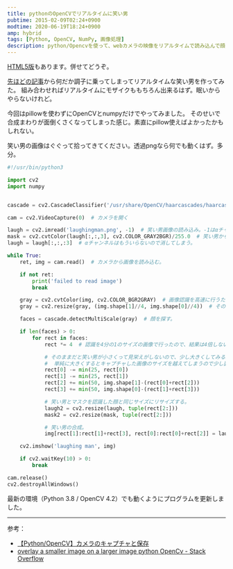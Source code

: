 ```yaml
---
title: pythonのOpenCVでリアルタイムに笑い男
pubtime: 2015-02-09T02:24+0900
modtime: 2020-06-19T18:24+0900
amp: hybrid
tags: [Python, OpenCV, NumPy, 画像処理]
description: python/Opencvを使って、webカメラの映像をリアルタイムで読み込んで顔を検出して、笑い男の画像を重ねるプログラムを作ってみました。
---
```


<PS date="2016-01-11" level={1}>

<a href="/blog/2016/01/html5-realtime-laughing-man">HTML5版</a>もあります。併せてどうぞ。

</PS>

[先ほどの記事](/blog/2015/02/python-opencv-pillow-facemosaic)から何だか調子に乗ってしまってリアルタイムな笑い男を作ってみた。
組み合わせればリアルタイムにモザイクももちろん出来るはず。眠いからやらないけれど。

今回はpillowを使わずにOpenCVとnumpyだけでやってみました。
そのせいで合成まわりが面倒くさくなってしまった感じ。素直にpillow使えばよかったかもしれない。

笑い男の画像はぐぐって拾ってきてください。透過pngなら何でも動くはず。多分。

``` python
#!/usr/bin/python3

import cv2
import numpy


cascade = cv2.CascadeClassifier('/usr/share/OpenCV/haarcascades/haarcascade_frontalface_alt.xml')  # 顔認識用の特徴量

cam = cv2.VideoCapture(0)  # カメラを開く

laugh = cv2.imread('laughingman.png', -1)  # 笑い男画像の読み込み。-1はαチャンネル付きということのようだ？
mask = cv2.cvtColor(laugh[:,:,3], cv2.COLOR_GRAY2BGR)/255.0  # 笑い男からαチャンネルだけを抜き出して0から1までの値にする。あと3チャンネルにしておく。
laugh = laugh[:,:,:3]  # αチャンネルはもういらないので消してしまう。

while True:
    ret, img = cam.read()  # カメラから画像を読み込む。

    if not ret:
        print('failed to read image')
        break

    gray = cv2.cvtColor(img, cv2.COLOR_BGR2GRAY)  # 画像認識を高速に行うためにグレースケール化。
    gray = cv2.resize(gray, (img.shape[1]//4, img.shape[0]//4))  # そのままだと遅かったので画像を4分の1にしてさらに高速化。

    faces = cascade.detectMultiScale(gray)  # 顔を探す。

    if len(faces) > 0:
        for rect in faces:
            rect *= 4  # 認識を4分の1のサイズの画像で行ったので、結果は4倍しないといけない。

            # そのままだと笑い男が小さくって見栄えがしないので、少し大きくしてみる。
            #  単純に大きくするとキャプチャした画像のサイズを越えてしまうので少し面倒な処理をしている。
            rect[0] -= min(25, rect[0])
            rect[1] -= min(25, rect[1])
            rect[2] += min(50, img.shape[1]-(rect[0]+rect[2]))
            rect[3] += min(50, img.shape[0]-(rect[1]+rect[3]))

            # 笑い男とマスクを認識した顔と同じサイズにリサイズする。
            laugh2 = cv2.resize(laugh, tuple(rect[2:]))
            mask2 = cv2.resize(mask, tuple(rect[2:]))

            # 笑い男の合成。
            img[rect[1]:rect[1]+rect[3], rect[0]:rect[0]+rect[2]] = laugh2[:,:] * mask2 + img[rect[1]:rect[1]+rect[3], rect[0]:rect[0]+rect[2]] * (1.0 - mask2)

    cv2.imshow('laughing man', img)

    if cv2.waitKey(10) > 0:
        break

cam.release()
cv2.destroyAllWindows()
```


<PS date="2020-06-19" level={1}>

最新の環境（Python 3.8 / OpenCV 4.2）でも動くようにプログラムを更新しました。

</PS>

---

参考：
- [【Python/OpenCV】カメラのキャプチャと保存](http://python-gazo.blog.jp/opencv/Webカメラ画像取得)
- [overlay a smaller image on a larger image python OpenCv - Stack Overflow](http://stackoverflow.com/questions/14063070/overlay-a-smaller-image-on-a-larger-image-python-opencv)

